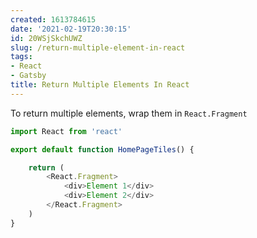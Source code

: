 ```yaml
---
created: 1613784615
date: '2021-02-19T20:30:15'
id: 20WSjSkchUWZ
slug: /return-multiple-element-in-react
tags:
- React
- Gatsby
title: Return Multiple Elements In React
---
```


To return multiple elements, wrap them in `React.Fragment`


```javascript
import React from 'react'

export default function HomePageTiles() {

    return (
        <React.Fragment>
            <div>Element 1</div>
            <div>Element 2</div>
        </React.Fragment>
    )
}
```